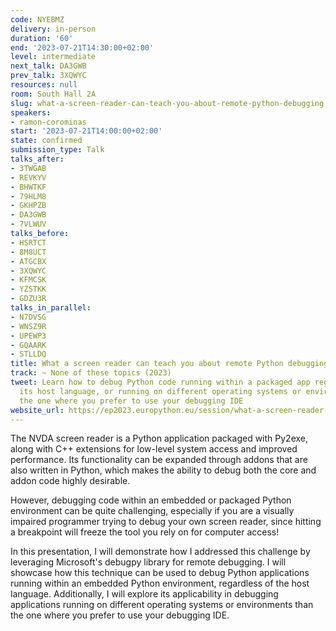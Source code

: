 ```yaml
---
code: NYEBMZ
delivery: in-person
duration: '60'
end: '2023-07-21T14:30:00+02:00'
level: intermediate
next_talk: DA3GWB
prev_talk: 3XQWYC
resources: null
room: South Hall 2A
slug: what-a-screen-reader-can-teach-you-about-remote-python-debugging
speakers:
- ramon-corominas
start: '2023-07-21T14:00:00+02:00'
state: confirmed
submission_type: Talk
talks_after:
- 3TWGAB
- REVKYV
- BHWTKF
- 79HLM8
- GKHPZB
- DA3GWB
- 7VLWUV
talks_before:
- HSRTCT
- 8M8UCT
- ATGCBX
- 3XQWYC
- KFMCSK
- YZSTKK
- GDZU3R
talks_in_parallel:
- N7DVSG
- WNSZ9R
- UPEWP3
- GQAARK
- STLLDQ
title: What a screen reader can teach you about remote Python debugging
track: ~ None of these topics (2023)
tweet: Learn how to debug Python code running within a packaged app regardless of
  its host language, or running on different operating systems or environments than
  the one where you prefer to use your debugging IDE
website_url: https://ep2023.europython.eu/session/what-a-screen-reader-can-teach-you-about-remote-python-debugging
---
```


The NVDA screen reader is a Python application packaged with Py2exe, along with C++ extensions for low-level system access and improved performance. Its functionality can be expanded through addons that are also written in Python, which makes the ability to debug both the core and addon code highly desirable.

However, debugging code within an embedded or packaged Python environment can be quite challenging, especially if you are a visually impaired programmer trying to debug your own screen reader, since hitting a breakpoint will freeze the tool you rely on for computer access!

In this presentation, I will demonstrate how I addressed this challenge by leveraging Microsoft's debugpy library for remote debugging. I will showcase how this technique can be used to debug Python applications running within an embedded Python environment, regardless of the host language. Additionally, I will explore its applicability in debugging applications running on different operating systems or environments than the one where you prefer to use your debugging IDE.